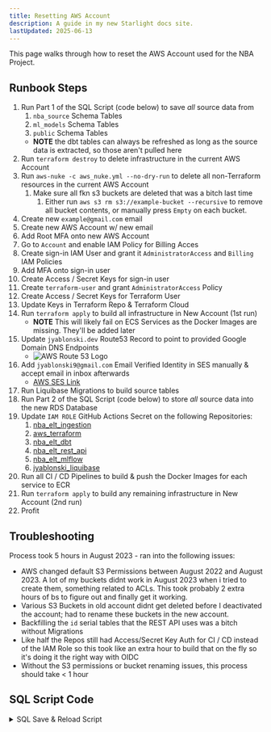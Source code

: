 ```yaml
---
title: Resetting AWS Account
description: A guide in my new Starlight docs site.
lastUpdated: 2025-06-13
---
```



This page walks through how to reset the AWS Account used for the NBA Project.

## Runbook Steps

<Steps>

1. Run Part 1 of the SQL Script (code below) to save *all* source data from
   1. `nba_source` Schema Tables
   2. `ml_models` Schema Tables
   3. `public` Schema Tables
   - **NOTE** the dbt tables can always be refreshed as long as the source data is extracted, so those aren't pulled here
2. Run `terraform destroy` to delete infrastructure in the current AWS Account
3. Run `aws-nuke -c aws_nuke.yml --no-dry-run` to delete all non-Terraform resources in the current AWS Account
   1. Make sure all fkn s3 buckets are deleted that was a bitch last time
      1. Either run `aws s3 rm s3://example-bucket --recursive` to remove all bucket contents, or manually press `Empty` on each bucket.
4. Create new `example@gmail.com` email
5. Create new AWS Account w/ new email
6. Add Root MFA onto new AWS Account
7. Go to `Account` and enable IAM Policy for Billing Acces
8. Create sign-in IAM User and grant it `AdministratorAccess` and `Billing` IAM Policies
9. Add MFA onto sign-in user
10. Create Access / Secret Keys for sign-in user
11. Create `terraform-user` and grant `AdministratorAccess` Policy
12. Create Access / Secret Keys for Terraform User
13. Update Keys in Terraform Repo & Terraform Cloud
14. Run `terraform apply` to build all infrastructure in New Account (1st run)
    - **NOTE** This will likely fail on ECS Services as the Docker Images are missing. They'll be added later
15. Update `jyablonski.dev` Route53 Record to point to provided Google Domain DNS Endpoints
    - <Image src={route_53} alt="AWS Route 53 Logo" loading="lazy" decoding="async" class="w-full h-auto" />
16. Add `jyablonski9@gmail.com` Email Verified Identity in SES manually & accept email in inbox afterwards
    - [AWS SES Link](https://us-east-1.console.aws.amazon.com/ses/home?region=us-east-1#/identities)
17. Run Liquibase Migrations to build source tables
18. Run Part 2 of the SQL Script (code below) to store *all* source data into the new RDS Database
19. Update `IAM ROLE` GitHub Actions Secret on the following Repositories:
    1.  [nba_elt_ingestion](https://github.com/jyablonski/nba_elt_ingestion)
    2.  [aws_terraform](https://github.com/jyablonski/aws_terraform)
    3.  [nba_elt_dbt](https://github.com/jyablonski/nba_elt_dbt)
    4.  [nba_elt_rest_api](https://github.com/jyablonski/nba_elt_rest_api)
    5.  [nba_elt_mlflow](https://github.com/jyablonski/nba_elt_mlflow)
    6.  [jyablonski_liquibase](https://github.com/jyablonski/jyablonski_liquibase)
20. Run all CI / CD Pipelines to build & push the Docker Images for each service to ECR
21. Run `terraform apply` to build any remaining infrastructure in New Account (2nd run)
22. Profit

</Steps>

## Troubleshooting

Process took 5 hours in August 2023 - ran into the following issues:
- AWS changed default S3 Permissions between August 2022 and August 2023.  A lot of my buckets didnt work in August 2023 when i tried to create them, something related to ACLs.  This took probably 2 extra hours of bs to figure out and finally get it working.
- Various S3 Buckets in old account didnt get deleted before I deactivated the account; had to rename these buckets in the new account.
- Backfilling the `id` serial tables that the REST API uses was a bitch without Migrations
- Like half the Repos still had Access/Secret Key Auth for CI / CD instead of the IAM Role so this took like an extra hour to build that on the fly so it's doing it the right way with OIDC
- Without the S3 permissions or bucket renaming issues, this process should take < 1 hour

## SQL Script Code

<details>
<summary>SQL Save & Reload Script</summary>


``` sql
from datetime import datetime
import os

from jyablonski_common_modules.sql import sql_connection, write_to_sql
import pandas as pd

engine = sql_connection(
    database=os.environ.get("RDS_DB"),
    schema="nba_source",
    user=os.environ.get("RDS_USER"),
    pw=os.environ.get("RDS_PW"),
    host=os.environ.get("IP"),
)

ml_models_tables = [
    "ml_game_predictions",
]

nba_prod_tables = [
    "feature_flags",
    "feature_flags_audit",
    "incidents",
    "incidents_audit",
    "rest_api_users",
    "rest_api_users_audit",
    "user_predictions",
    "user_predictions_audit",
]

nba_source_tables = [
    "aws_adv_stats_source",
    "aws_boxscores_source",
    "aws_contracts_source",
    "aws_injury_data_source",
    "aws_odds_source",
    "aws_opp_stats_source",
    "aws_pbp_data_source",
    "aws_player_attributes_source",
    "aws_preseason_odds_source",
    "aws_reddit_comment_data_source",
    "aws_reddit_data_source",
    "aws_schedule_source",
    "aws_shooting_stats_source",
    "aws_stats_source",
    "aws_team_attributes_source",
    "aws_transactions_source",
    "aws_twitter_data_source",
    "aws_twitter_tweepy_data_source",
    "aws_twitter_tweets_source",
    "inactive_dates",
    "staging_seed_player_attributes",
    "staging_seed_team_attributes",
    "staging_seed_top_players",
]

public_tables = [
    "rest_api_users",
    "user_predictions",
]


-- PART 1
-- RUN THIS BEFORE old AWS Account is destroyed to save the data
def store_sql_table(connection, table: str, schema: str):
    todays_date = datetime.now().date()

    try:
        df = pd.read_sql(f"select * from {schema}.{table};", con=connection)
        print(f"Queried {len(df)} Records from {schema}.{table}")

        df.to_parquet(f"sql/tables/{schema}/{table}-{todays_date}.parquet")
        print(
            f"Wrote {schema}.{table} to tables/{schema}/{table}-{todays_date}.parquet"
        )

        pass
    except BaseException as e:
        print(f"Error Occurred while Reading {schema}.{table}, {e}")
        raise e

-- PART 2
-- RUN THIS AFTER new AWS Account is created & RDS Database is available to reload the data
with engine.connect() as connection:
    for table in ml_models_tables:
        store_sql_table(connection=connection, table=table, schema="ml_models")

    for table in nba_prod_tables:
        store_sql_table(connection=connection, table=table, schema="nba_prod")

    for table in nba_source_tables:
        store_sql_table(connection=connection, table=table, schema="nba_source")

    for table in public_tables:
        store_sql_table(connection=connection, table=table, schema="nba_prod")
```

</details>
